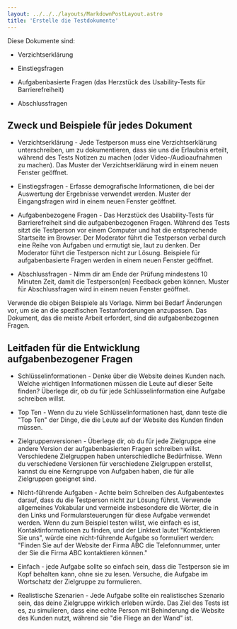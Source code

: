```yaml
---
layout: ../../../layouts/MarkdownPostLayout.astro
title: 'Erstelle die Testdokumente'
---
```


Diese Dokumente sind:

- Verzichtserklärung

- Einstiegsfragen

- Aufgabenbasierte Fragen (das Herzstück des Usability-Tests für Barrierefreiheit)

- Abschlussfragen

## Zweck und Beispiele für jedes Dokument

- Verzichtserklärung - Jede Testperson muss eine Verzichtserklärung unterschreiben, um zu dokumentieren,
  dass sie uns die Erlaubnis erteilt, während des Tests Notizen zu machen (oder Video-/Audioaufnahmen
  zu machen). Das Muster der Verzichtserklärung wird in einem neuen Fenster geöffnet.

- Einstiegsfragen - Erfasse demografische Informationen, die bei der Auswertung der Ergebnisse verwendet
  werden. Muster der Eingangsfragen wird in einem neuen Fenster geöffnet.

- Aufgabenbezogene Fragen - Das Herzstück des Usability-Tests für Barrierefreiheit sind die aufgabenbezogenen
  Fragen. Während des Tests sitzt die Testperson vor einem Computer und hat die entsprechende Startseite
  im Browser. Der Moderator führt die Testperson verbal durch eine Reihe von Aufgaben und ermutigt sie,
  laut zu denken. Der Moderator führt die Testperson nicht zur Lösung. Beispiele für aufgabenbasierte
  Fragen werden in einem neuen Fenster geöffnet.

- Abschlussfragen - Nimm dir am Ende der Prüfung mindestens 10 Minuten Zeit, damit die Testperson(en)
  Feedback geben können. Muster für Abschlussfragen wird in einem neuen Fenster geöffnet.

Verwende die obigen Beispiele als Vorlage. Nimm bei Bedarf Änderungen vor, um sie an die spezifischen
Testanforderungen anzupassen. Das Dokument, das die meiste Arbeit erfordert, sind die aufgabenbezogenen
Fragen.

## Leitfaden für die Entwicklung aufgabenbezogener Fragen

- Schlüsselinformationen - Denke über die Website deines Kunden nach. Welche wichtigen Informationen
  müssen die Leute auf dieser Seite finden? Überlege dir, ob du für jede Schlüsselinformation eine
  Aufgabe schreiben willst.

- Top Ten - Wenn du zu viele Schlüsselinformationen hast, dann teste die "Top Ten" der Dinge, die
  die Leute auf der Website des Kunden finden müssen.

- Zielgruppenversionen - Überlege dir, ob du für jede Zielgruppe eine andere Version der aufgabenbasierten
  Fragen schreiben willst. Verschiedene Zielgruppen haben unterschiedliche Bedürfnisse. Wenn du
  verschiedene Versionen für verschiedene Zielgruppen erstellst, kannst du eine Kerngruppe von Aufgaben
  haben, die für alle Zielgruppen geeignet sind.

- Nicht-führende Aufgaben - Achte beim Schreiben des Aufgabentextes darauf, dass du die Testperson
  nicht zur Lösung führst. Verwende allgemeines Vokabular und vermeide insbesondere die Wörter, die
  in den Links und Formularsteuerungen für diese Aufgabe verwendet werden. Wenn du zum Beispiel testen
  willst, wie einfach es ist, Kontaktinformationen zu finden, und der Linktext lautet "Kontaktieren Sie
  uns", würde eine nicht-führende Aufgabe so formuliert werden: "Finden Sie auf der Website der Firma
  ABC die Telefonnummer, unter der Sie die Firma ABC kontaktieren können."

- Einfach - jede Aufgabe sollte so einfach sein, dass die Testperson sie im Kopf behalten kann, ohne
  sie zu lesen. Versuche, die Aufgabe im Wortschatz der Zielgruppe zu formulieren.

- Realistische Szenarien - Jede Aufgabe sollte ein realistisches Szenario sein, das deine Zielgruppe
  wirklich erleben würde. Das Ziel des Tests ist es, zu simulieren, dass eine echte Person mit Behinderung
  die Website des Kunden nutzt, während sie "die Fliege an der Wand" ist.
